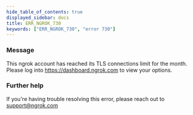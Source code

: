 ```yaml
---
hide_table_of_contents: true
displayed_sidebar: docs
title: ERR_NGROK_730
keywords: ["ERR_NGROK_730", "error 730"]
---
```


### Message

This ngrok account has reached its TLS connections limit for the month. Please log into https://dashboard.ngrok.com to view your options.

### Further help

If you're having trouble resolving this error, please reach out to [support@ngrok.com](mailto:support@ngrok.com?subject=Help%20with%20ERR_NGROK_730)
